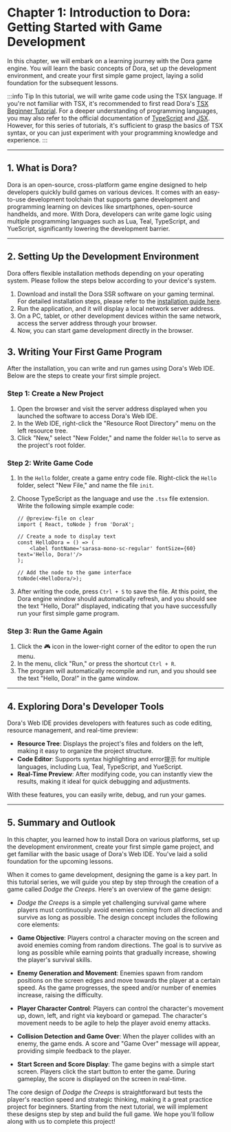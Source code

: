# Chapter 1: Introduction to Dora: Getting Started with Game Development

In this chapter, we will embark on a learning journey with the Dora game engine. You will learn the basic concepts of Dora, set up the development environment, and create your first simple game project, laying a solid foundation for the subsequent lessons.

:::info Tip
In this tutorial, we will write game code using the TSX language. If you're not familiar with TSX, it's recommended to first read Dora's [TSX Beginner Tutorial](/docs/tutorial/Language%20Tutorial/using-tsx). For a deeper understanding of programming languages, you may also refer to the official documentation of [TypeScript](https://www.typescriptlang.org/) and [JSX](https://reactjs.org/docs/introducing-jsx.html). However, for this series of tutorials, it's sufficient to grasp the basics of TSX syntax, or you can just experiment with your programming knowledge and experience.
:::

---

## 1. What is Dora?

Dora is an open-source, cross-platform game engine designed to help developers quickly build games on various devices. It comes with an easy-to-use development toolchain that supports game development and programming learning on devices like smartphones, open-source handhelds, and more. With Dora, developers can write game logic using multiple programming languages such as Lua, Teal, TypeScript, and YueScript, significantly lowering the development barrier.

---

## 2. Setting Up the Development Environment

Dora offers flexible installation methods depending on your operating system. Please follow the steps below according to your device's system.

1. Download and install the Dora SSR software on your gaming terminal. For detailed installation steps, please refer to the [installation guide here](/docs/tutorial/quick-start#2-installation).
2. Run the application, and it will display a local network server address.
3. On a PC, tablet, or other development devices within the same network, access the server address through your browser.
4. Now, you can start game development directly in the browser.

## 3. Writing Your First Game Program

After the installation, you can write and run games using Dora's Web IDE. Below are the steps to create your first simple project.

### Step 1: Create a New Project

1. Open the browser and visit the server address displayed when you launched the software to access Dora's Web IDE.
2. In the Web IDE, right-click the "Resource Root Directory" menu on the left resource tree.
3. Click "New," select "New Folder," and name the folder `Hello` to serve as the project's root folder.

### Step 2: Write Game Code

1. In the `Hello` folder, create a game entry code file. Right-click the `Hello` folder, select "New File," and name the file `init`.
2. Choose TypeScript as the language and use the `.tsx` file extension. Write the following simple example code:

	```tsx title="Hello/init.tsx"
	// @preview-file on clear
	import { React, toNode } from 'DoraX';

	// Create a node to display text
	const HelloDora = () => (
		<label fontName='sarasa-mono-sc-regular' fontSize={60} text='Hello, Dora!'/>
	);

	// Add the node to the game interface
	toNode(<HelloDora/>);
	```

3. After writing the code, press `Ctrl + S` to save the file. At this point, the Dora engine window should automatically refresh, and you should see the text "Hello, Dora!" displayed, indicating that you have successfully run your first simple game program.

### Step 3: Run the Game Again

1. Click the 🎮 icon in the lower-right corner of the editor to open the run menu.
2. In the menu, click "Run," or press the shortcut `Ctrl + R`.
3. The program will automatically recompile and run, and you should see the text "Hello, Dora!" in the game window.

---

## 4. Exploring Dora's Developer Tools

Dora's Web IDE provides developers with features such as code editing, resource management, and real-time preview:

- **Resource Tree**: Displays the project's files and folders on the left, making it easy to organize the project structure.
- **Code Editor**: Supports syntax highlighting and error提示 for multiple languages, including Lua, Teal, TypeScript, and YueScript.
- **Real-Time Preview**: After modifying code, you can instantly view the results, making it ideal for quick debugging and adjustments.

With these features, you can easily write, debug, and run your games.

---

## 5. Summary and Outlook

In this chapter, you learned how to install Dora on various platforms, set up the development environment, create your first simple game project, and get familiar with the basic usage of Dora's Web IDE. You've laid a solid foundation for the upcoming lessons.

When it comes to game development, designing the game is a key part. In this tutorial series, we will guide you step by step through the creation of a game called *Dodge the Creeps*. Here's an overview of the game design:

* *Dodge the Creeps* is a simple yet challenging survival game where players must continuously avoid enemies coming from all directions and survive as long as possible. The design concept includes the following core elements:

* **Game Objective**: Players control a character moving on the screen and avoid enemies coming from random directions. The goal is to survive as long as possible while earning points that gradually increase, showing the player's survival skills.

* **Enemy Generation and Movement**: Enemies spawn from random positions on the screen edges and move towards the player at a certain speed. As the game progresses, the speed and/or number of enemies increase, raising the difficulty.

* **Player Character Control**: Players can control the character's movement up, down, left, and right via keyboard or gamepad. The character's movement needs to be agile to help the player avoid enemy attacks.

* **Collision Detection and Game Over**: When the player collides with an enemy, the game ends. A score and "Game Over" message will appear, providing simple feedback to the player.

* **Start Screen and Score Display**: The game begins with a simple start screen. Players click the start button to enter the game. During gameplay, the score is displayed on the screen in real-time.

The core design of *Dodge the Creeps* is straightforward but tests the player's reaction speed and strategic thinking, making it a great practice project for beginners. Starting from the next tutorial, we will implement these designs step by step and build the full game. We hope you'll follow along with us to complete this project!
